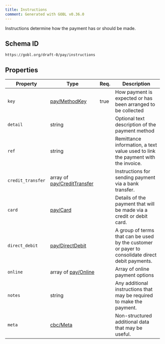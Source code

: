 ```yaml
---
title: Instructions
comment: Generated with GOBL v0.36.0
---
```


Instructions determine how the payment has or should be made.

## Schema ID

`https://gobl.org/draft-0/pay/instructions`

## Properties

| Property          | Type                                                        | Req. | Description                                                                                      |
|-------------------|-------------------------------------------------------------|------|--------------------------------------------------------------------------------------------------|
| `key`             | [pay/MethodKey](/draft-0/pay/method_key)                    | true | How payment is expected or has been arranged to be collected                                     |
| `detail`          | string                                                      |      | Optional text description of the payment method                                                  |
| `ref`             | string                                                      |      | Remittance information, a text value used to link the payment with the invoice.                  |
| `credit_transfer` | array of [pay/CreditTransfer](/draft-0/pay/credit_transfer) |      | Instructions for sending payment via a bank transfer.                                            |
| `card`            | [pay/Card](/draft-0/pay/card)                               |      | Details of the payment that will be made via a credit or debit card.                             |
| `direct_debit`    | [pay/DirectDebit](/draft-0/pay/direct_debit)                |      | A group of terms that can be used by the customer or payer to consolidate direct debit payments. |
| `online`          | array of [pay/Online](/draft-0/pay/online)                  |      | Array of online payment options                                                                  |
| `notes`           | string                                                      |      | Any additional instructions that may be required to make the payment.                            |
| `meta`            | [cbc/Meta](/draft-0/cbc/meta)                               |      | Non-structured additional data that may be useful.                                               |

